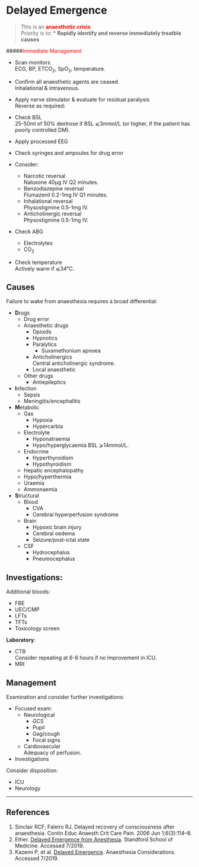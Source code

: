 # Delayed Emergence


> This is an <span style="color:red">**anaesthetic crisis**</span>\
> Priority is to:
>* **Rapidly identify and reverse immediately treatble causes**


#####<span style="color:red">Immediate Management</span>

* Scan monitors\
ECG, BP, ETCO~2~, SpO~2~, temperature.
* Confirm all anaesthetic agents are ceased\
Inhalational & intravenous.
* Apply nerve stimulator & evaluate for residual paralysis\
Reverse as required:

* Check BSL\
25-50ml of 50% dextrose if BSL ⩽3mmol/L (or higher, if the patient has poorly controlled DM).
* Apply processed EEG
* Check syringes and ampoules for drug error
* Consider:
	* Narcotic reversal\
	Naloxone 40μg IV Q2 minutes.
	* Benzodiazepine reversal\
	Flumazenil 0.2-1mg IV Q1 minutes.
	* Inhalational reversal\
	Physostigmine 0.5-1mg IV.
	* Anticholinergic reversal\
	Physostigmine 0.5-1mg IV.
* Check ABG
	* Electrolytes
	* CO~2~
* Check temperature\
Actively warm if ⩽34°C.


## Causes


Failure to wake from anaesthesia requires a broad differential:

* **D**rugs
	* Drug error
	* Anaesthetic drugs
		* Opioids
		* Hypnotics
		* Paralytics
			* Suxamethonium apnoea
		* Anticholinergics\
		Central anticholinergic syndrome.
		* Local anaesthetic
	* Other drugs
		* Antiepileptics
* **I**nfection
	* Sepsis
	* Meningitis/encephalitis
* **M**etabolic
	* Gas
		* Hypoxia
		* Hypercarbia
	* Electrolyte
		* Hyponatraemia
		* Hypo/hyperglycaemia
		BSL ⩾14mmol/L.
	* Endocrine
		* Hyperthyroidism
		* Hypothyroidism
	* Hepatic encephalopathy
	* Hypo/hyperthermia
	* Uraemia
	* Ammonaemia
* **S**tructural
	* Blood
		* CVA
		* Cerebral hyperperfusion syndrome
	* Brain
		* Hypoxic brain injury
		* Cerebral oedema
		* Seizure/post-ictal state
	* CSF
		* Hydrocephalus
		* Pneumocephalus

## Investigations:

Additional bloods:

* FBE
* UEC/CMP
* LFTs
* TFTs
* Toxicology screen



**Laboratory**:

* CTB\
Consider repeating at 6-8 hours if no improvement in ICU.
* MRI


## Management

Examination and consider further investigations:

* Focused exam:
	* Neurological
		* GCS
		* Pupil
		* Gag/cough
		* Focal signs
	* Cardiovascular\
	Adequacy of perfusion.
* Investigations

Consider disposition:

* ICU
* Neurology


---

## References

1. Sinclair RCF, Faleiro RJ. Delayed recovery of consciousness after anaesthesia. Contin Educ Anaesth Crit Care Pain. 2006 Jun 1;6(3):114–8. 
2. Ether. [Delayed Emergence from Anesthesia](http://ether.stanford.edu/delayed_emergence.html). Standford School of Medicine. Accessed 7/2019.
3. Kazemi P, et al. [Delayed Emergence](https://www.anesthesiaconsiderations.com/delayed-emergence). Anaesthesia Considerations. Accessed 7/2019.